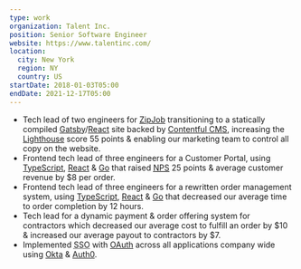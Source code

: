 ```yaml
---
type: work
organization: Talent Inc.
position: Senior Software Engineer
website: https://www.talentinc.com/
location:
  city: New York
  region: NY
  country: US
startDate: 2018-01-03T05:00
endDate: 2021-12-17T05:00
---
```


* Tech lead of two engineers for [ZipJob](https://www.zipjob.com) transitioning
  to a statically compiled [Gatsby](https://www.gatsbyjs.com/)/[React](https://reactjs.org/)
  site backed by [Contentful CMS](https://www.contentful.com/), increasing the
  [Lighthouse](https://developers.google.com/web/tools/lighthouse)
  score 55 points & enabling our marketing team to control all copy on the website.
* Frontend tech lead of three engineers for a Customer Portal, using [TypeScript](https://www.typescriptlang.org/), [React](https://reactjs.org/) & [Go](https://golang.org/)
  that raised <a href="https://en.wikipedia.org/wiki/Net_promoter_score"><abbr title="Net Promoter Score">NPS</abbr></a>
  25 points & average customer revenue by $8 per order.
* Frontend tech lead of three engineers for a rewritten order management system, using <a href="https://www.typescriptlang.org/">TypeScript</a>, <a href="https://reactjs.org/">React</a> & <a href="https://golang.org/">Go</a>
  that decreased our average time to order completion by 12 hours.
* Tech lead for a dynamic payment & order offering system for contractors
  which decreased our average cost to fulfill an order by $10 & increased
  our average payout to contractors by $7.
* Implemented <abbr title="Single Sign On">SSO</abbr> with <a href="https://oauth.net/2/">OAuth</a>
  across all applications company wide using <a href="https://www.okta.com/">Okta</a> & <a href="https://auth0.com/">Auth0</a>.
